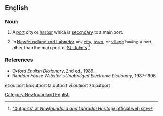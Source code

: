==English==

===Noun===
{{en-noun}}

# A [[port]] city or [[harbor]] which is [[secondary]] to a main port.
# {{context|Canada|lang=en}} In [[Newfoundland and Labrador]] any [[city]], [[town]], or [[village]] having a port, other than the main port of [[St. John's]].<ref>[http://www.heritage.nf.ca/society/outports.html "Outports" at ''Newfoundand and Labrador Heritage'' official web site]</ref>

===References===
<references/>
*''Oxford English Dictionary'', 2nd ed., 1989.
*''Random House Webster's Unabridged Electronic Dictionary'', 1987-1996.

[[Category:Newfoundland English]]

[[et:outport]]
[[ko:outport]]
[[ta:outport]]
[[vi:outport]]
[[zh:outport]]